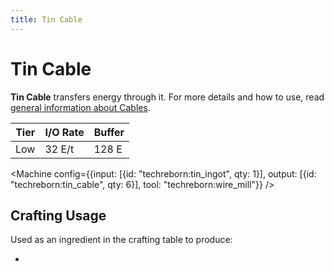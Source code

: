 ```yaml
---
title: Tin Cable
---
```


<ItemImage file="tin_cable" alt="Tin Cable" size="200" />

# Tin Cable

**Tin Cable** transfers energy through it. For more details and how to use, read [general information about Cables](/docs/blocks/cables).

| Tier | I/O Rate | Buffer |
|------|----------|--------|
| Low  | 32 E/t   | 128 E  |

<CraftingTable recipe="input air air air input techreborn:tin_ingot techreborn:tin_ingot techreborn:tin_ingot input air air air output techreborn:tin_cable,9"/>

<Machine config={{input: [{id: "techreborn:tin_ingot", qty: 1}], output: [{id: "techreborn:tin_cable", qty: 6}], tool: "techreborn:wire_mill"}} />

## Crafting Usage

Used as an ingredient in the crafting table to produce:

- <McItem slug="techreborn:lamp_led" inline={true}/>
